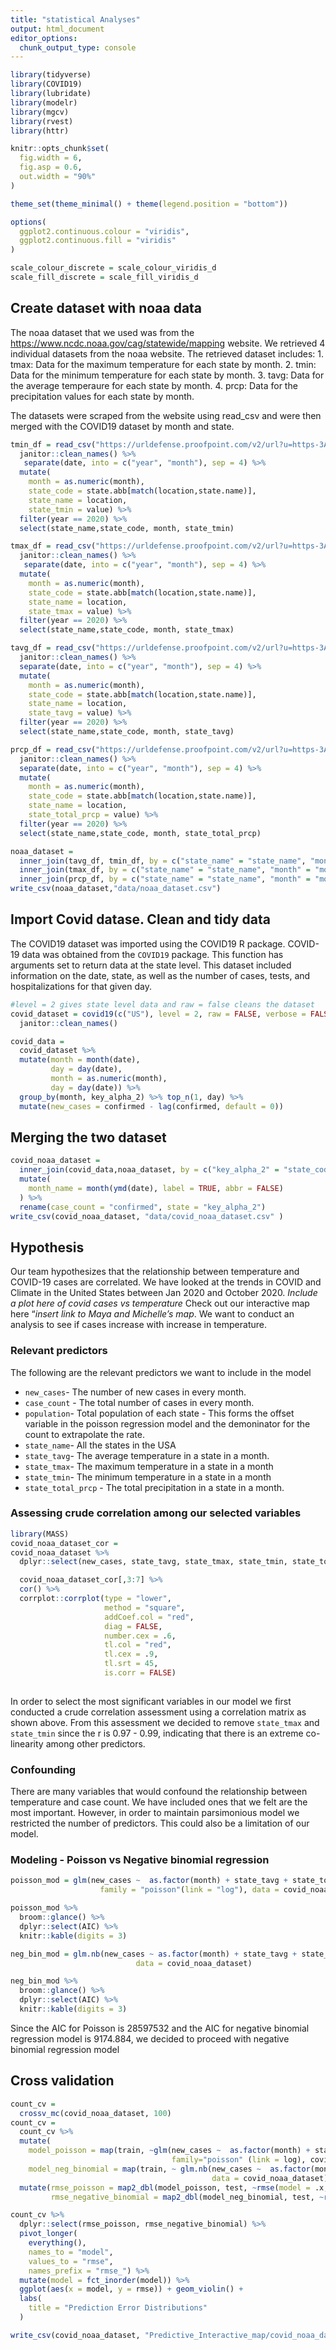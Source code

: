 ```yaml
---
title: "statistical Analyses"
output: html_document
editor_options:
  chunk_output_type: console
---
```


```r
library(tidyverse)
library(COVID19)
library(lubridate)
library(modelr)
library(mgcv)
library(rvest)
library(httr)

knitr::opts_chunk$set(
  fig.width = 6,
  fig.asp = 0.6,
  out.width = "90%"
)

theme_set(theme_minimal() + theme(legend.position = "bottom"))

options(
  ggplot2.continuous.colour = "viridis",
  ggplot2.continuous.fill = "viridis"
)

scale_colour_discrete = scale_colour_viridis_d
scale_fill_discrete = scale_fill_viridis_d
```

## Create dataset with noaa data

The noaa dataset that we used was from the [https://www.ncdc.noaa.gov/cag/statewide/mapping](ncdc.noaa.gov) website. We retrieved 4 individual datasets from the noaa website. The retrieved dataset includes: 
1. tmax: Data for the maximum temperature for each state by month.
2. tmin: Data for the minimum temperature for each state by month. 
3. tavg: Data for the average temperaure for each state by month. 
4. prcp: Data for the precipitation values for each state by month. 

The datasets were scraped from the website using read_csv and were then merged with the COVID19 dataset by month and state. 

```r

tmin_df = read_csv("https://urldefense.proofpoint.com/v2/url?u=https-3A__www.ncdc.noaa.gov_cag_statewide_mapping_110-2Dtmin.csv&d=DwIFAg&c=G2MiLlal7SXE3PeSnG8W6_JBU6FcdVjSsBSbw6gcR0U&r=B8uzIkNMhKdWydN9xY4NUSbhsqKRbTFG_gmZY3kin8Q&m=ilRLcOY5-22-ot8YTUHjYK-tstakLha43P2L-7wwJSc&s=hmGOQjY_Ej_kzF9vStPclRFQpAr4mQSKOX5ce_tmlsE&e= ", skip = 3) %>%
  janitor::clean_names() %>%
   separate(date, into = c("year", "month"), sep = 4) %>%
  mutate(
    month = as.numeric(month),
    state_code = state.abb[match(location,state.name)],
    state_name = location,
    state_tmin = value) %>%
  filter(year == 2020) %>%
  select(state_name,state_code, month, state_tmin)

tmax_df = read_csv("https://urldefense.proofpoint.com/v2/url?u=https-3A__www.ncdc.noaa.gov_cag_statewide_mapping_110-2Dtmax.csv&d=DwIFAg&c=G2MiLlal7SXE3PeSnG8W6_JBU6FcdVjSsBSbw6gcR0U&r=B8uzIkNMhKdWydN9xY4NUSbhsqKRbTFG_gmZY3kin8Q&m=ilRLcOY5-22-ot8YTUHjYK-tstakLha43P2L-7wwJSc&s=kFXvvcnRWOVQuIlHG8ufptNh9-TGtc8HeymdMUmu_Dw&e= ", skip = 3) %>%
  janitor::clean_names() %>%
   separate(date, into = c("year", "month"), sep = 4) %>%
  mutate(
    month = as.numeric(month),
    state_code = state.abb[match(location,state.name)],
    state_name = location,
    state_tmax = value) %>%
  filter(year == 2020) %>%
  select(state_name,state_code, month, state_tmax)

tavg_df = read_csv("https://urldefense.proofpoint.com/v2/url?u=https-3A__www.ncdc.noaa.gov_cag_statewide_mapping_110-2Dtavg.csv&d=DwIFAg&c=G2MiLlal7SXE3PeSnG8W6_JBU6FcdVjSsBSbw6gcR0U&r=B8uzIkNMhKdWydN9xY4NUSbhsqKRbTFG_gmZY3kin8Q&m=ilRLcOY5-22-ot8YTUHjYK-tstakLha43P2L-7wwJSc&s=wY9iFojIMOK8mzQ7AkPJQDUUj3FfapibffutaytqzXU&e= ", skip = 3) %>%
  janitor::clean_names() %>%
  separate(date, into = c("year", "month"), sep = 4) %>%
  mutate(
    month = as.numeric(month),
    state_code = state.abb[match(location,state.name)],
    state_name = location,
    state_tavg = value) %>%
  filter(year == 2020) %>%
  select(state_name,state_code, month, state_tavg)

prcp_df = read_csv("https://urldefense.proofpoint.com/v2/url?u=https-3A__www.ncdc.noaa.gov_cag_statewide_mapping_110-2Dpcp.csv&d=DwIFAg&c=G2MiLlal7SXE3PeSnG8W6_JBU6FcdVjSsBSbw6gcR0U&r=B8uzIkNMhKdWydN9xY4NUSbhsqKRbTFG_gmZY3kin8Q&m=ilRLcOY5-22-ot8YTUHjYK-tstakLha43P2L-7wwJSc&s=VPeiJ1-NI637AZPZMfUV8exXyubpArhFG_u6KBXJlEI&e= ", skip = 3) %>%
  janitor::clean_names() %>%
  separate(date, into = c("year", "month"), sep = 4) %>%
  mutate(
    month = as.numeric(month),
    state_code = state.abb[match(location,state.name)],
    state_name = location,
    state_total_prcp = value) %>%
  filter(year == 2020) %>%
  select(state_name,state_code, month, state_total_prcp)

noaa_dataset =
  inner_join(tavg_df, tmin_df, by = c("state_name" = "state_name", "month" = "month", "state_code" = "state_code")) %>%
  inner_join(tmax_df, by = c("state_name" = "state_name", "month" = "month", "state_code" = "state_code")) %>%
  inner_join(prcp_df, by = c("state_name" = "state_name", "month" = "month", "state_code" = "state_code"))
write_csv(noaa_dataset,"data/noaa_dataset.csv")
```

## Import Covid datase. Clean and tidy data 

The COVID19 dataset was imported using the COVID19 R package. 
COVID-19 data was obtained from the `COVID19` package. This function has arguments set to return data at the state level. This dataset included information on the date, state, as well as the number of cases, tests, and hospitalizations for that given day. 

```r
#level = 2 gives state level data and raw = false cleans the dataset
covid_dataset = covid19(c("US"), level = 2, raw = FALSE, verbose = FALSE) %>%
  janitor::clean_names()

covid_data =
  covid_dataset %>%
  mutate(month = month(date),
         day = day(date),
         month = as.numeric(month),
         day = day(date)) %>%
  group_by(month, key_alpha_2) %>% top_n(1, day) %>%
  mutate(new_cases = confirmed - lag(confirmed, default = 0))

```

## Merging the two dataset 

```r
covid_noaa_dataset =
  inner_join(covid_data,noaa_dataset, by = c("key_alpha_2" = "state_code", "month" = "month")) %>%
  mutate(
    month_name = month(ymd(date), label = TRUE, abbr = FALSE)
  ) %>%
  rename(case_count = "confirmed", state = "key_alpha_2")
write_csv(covid_noaa_dataset, "data/covid_noaa_dataset.csv" )
```

## Hypothesis

Our team hypothesizes that the relationship between temperature and COVID-19 cases are correlated. We have looked at the trends in COVID and Climate in the United States between Jan 2020 and October 2020. *Include a plot here of covid cases vs temperature* Check out our interactive map here "*insert link to Maya and Michelle's map*. We want to conduct an analysis to see if cases increase with increase in temperature. 

### Relevant predictors

The following are the relevant predictors we want to include in the model

* `new_cases`- The number of new cases in every month.
* `case_count` - The total number of cases in every month.
* `population`- Total population of each state - This forms the offset variable in the poisson regression model and the demoninator for the count to extrapolate the rate.
* `state_name`- All the states in the USA
* `state_tavg`- The average temperature in a state in a month.
* `state_tmax`- The maximum temperature in a state in a month
* `state_tmin`- The minimum temperature in a state in a month
* `state_total_prcp` - The total precipitation in a state in a month.

### Assessing crude correlation among our selected variables

```r
library(MASS)
covid_noaa_dataset_cor =
covid_noaa_dataset %>%
  dplyr::select(new_cases, state_tavg, state_tmax, state_tmin, state_total_prcp)

  covid_noaa_dataset_cor[,3:7] %>%
  cor() %>%
  corrplot::corrplot(type = "lower",
                     method = "square",
                     addCoef.col = "red",
                     diag = FALSE,
                     number.cex = .6,
                     tl.col = "red",
                     tl.cex = .9,
                     tl.srt = 45,
                     is.corr = FALSE)
  
```

In order to select the most significant variables in our model we first conducted a crude correlation assessment using a correlation matrix as shown above. From this assessment we decided to remove `state_tmax` and `state_tmin` since the r is 0.97 - 0.99, indicating that there is an extreme co-linearity among other predictors.

### Confounding 

There are many variables that would confound the relationship between temperature and case count. We have included ones that we felt are the most important. However, in order to maintain parsimonious model we restricted the number of predictors. This could also be a limitation of our model. 

### Modeling - Poisson vs Negative binomial regression 


```r
poisson_mod = glm(new_cases ~  as.factor(month) + state_tavg + state_total_prcp, 
                    family = "poisson"(link = "log"), data = covid_noaa_dataset)

poisson_mod %>%
  broom::glance() %>% 
  dplyr::select(AIC) %>% 
  knitr::kable(digits = 3)

neg_bin_mod = glm.nb(new_cases ~ as.factor(month) + state_tavg + state_total_prcp,
                            data = covid_noaa_dataset)

neg_bin_mod %>% 
  broom::glance() %>% 
  dplyr::select(AIC) %>% 
  knitr::kable(digits = 3)
```
Since the AIC for Poisson is 28597532 and the AIC for negative binomial regression model is 9174.884, we decided to proceed with negative binomial regression model 

## Cross validation 


```r
count_cv = 
  crossv_mc(covid_noaa_dataset, 100)
count_cv = 
  count_cv %>% 
  mutate(  
    model_poisson = map(train, ~glm(new_cases ~  as.factor(month) + state_tavg + state_total_prcp,
                                    family="poisson" (link = log), covid_noaa_dataset)), 
    model_neg_binomial = map(train, ~ glm.nb(new_cases ~  as.factor(month) + state_tavg + state_total_prcp, 
                                             data = covid_noaa_dataset))) %>% 
  mutate(rmse_poisson = map2_dbl(model_poisson, test, ~rmse(model = .x, data = .y)), 
         rmse_negative_binomial = map2_dbl(model_neg_binomial, test, ~rmse(model = .x, data = .y)))

count_cv %>% 
  dplyr::select(rmse_poisson, rmse_negative_binomial) %>% 
  pivot_longer(
    everything(),
    names_to = "model", 
    values_to = "rmse",
    names_prefix = "rmse_") %>% 
  mutate(model = fct_inorder(model)) %>% 
  ggplot(aes(x = model, y = rmse)) + geom_violin() +
  labs(
    title = "Prediction Error Distributions"
  )
```



```r
write_csv(covid_noaa_dataset, "Predictive_Interactive_map/covid_noaa_dataset.csv" )
```



